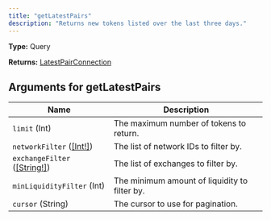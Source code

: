 ```yaml
---
title: "getLatestPairs"
description: "Returns new tokens listed over the last three days."
---
```


**Type:** Query

**Returns:** [LatestPairConnection](/api-reference/types/latestpairconnection)

## Arguments for getLatestPairs

| Name | Description |
|------|-------------|
| `limit` (Int) | The maximum number of tokens to return. |
| `networkFilter` ([[Int!]](/api-reference/types/int)) | The list of network IDs to filter by. |
| `exchangeFilter` ([[String!]](/api-reference/types/string)) | The list of exchanges to filter by. |
| `minLiquidityFilter` (Int) | The minimum amount of liquidity to filter by. |
| `cursor` (String) | The cursor to use for pagination. |

